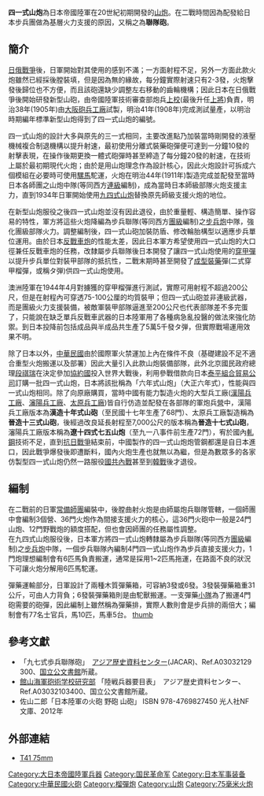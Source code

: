 {{Infobox Weapon
|name=四一式山炮 
|image=Image:75mm type 41 mountain gun 1.jpg
|image_size=280px
|caption= 
|origin={{JPN-EMP}} 
|type=[[山炮|山炮]] 
<!-- 種類選擇 -->
|is_ranged=yes
|is_bladed=
|is_explosive=yes
|is_artillery=yes
|is_vehicle=
|is_missile=
|is_UK=
<!-- 服役記錄 -->
|service=1911年至1950年代 
|used_by={{JPN-EMP}}<br>{{ROC}}<br>{{PRC}}
|wars=[[中華民國北洋政府時期內戰戰鬥列表|北洋軍閥內戰]]<br>[[霧社事件|霧社事件]]<br />[[國民革命軍內戰戰鬥列表|國民政府內戰]]<br>[[抗日戰爭|抗日戰爭]]<br>[[第二次世界大戰|第二次世界大戰]]<br>[[國共內戰|國共內戰]]<br>[[韓戰|韓戰]]
<!-- 生產歷史 -->
|designer=[[大阪砲兵工廠|大阪砲兵工廠]]島川文八郎上校
|design_date=1908年至1911年
|manufacturer=
|unit_cost=
|production_date=
|number= 
|variants=漢十式七五山炮<br>晉造十三式山炮<br>遼十四式山炮 
<!-- 基本規格 -->
|spec_label=
|weight=540[[公斤|公斤]] 
|length=4.32[[公尺|公尺]](拖弋狀態)<br>3.3公尺(射擊狀態)
|part_length=1.3[[公尺|公尺]](18倍徑) 
|width=1.2公尺
|height=
|diameter=1.1公尺
|crew=8 - 11人(火砲操作3人.彈藥裝填3人.彈藥遞送4人.指揮1人)
<!-- 投射武器規格 --> 
|cartridge= 75 x 185[[公厘|公厘]]<ref>{{Cite web|url=http://www.quarryhs.co.uk/ammotable8.html|title=75-77 MM CALIBRE CARTRIDGES|website=www.quarryhs.co.uk|access-date=2017-10-02|archive-date=2017-10-11|archive-url=https://web.archive.org/web/20171011053525/http://quarryhs.co.uk/ammotable8.html|dead-url=no}}</ref>
|caliber= 75[[公厘|公厘]]
|action= 
|rate= 10發/分
|velocity= 360[[公尺|公尺]]/秒
|range= 
|max_range= 6300[[公尺|公尺]](另有7100公尺的說法)
|feed= 
|sights= 
<!-- 火炮規格 -->
|breech=間斷式階梯螺牙式砲閂
|recoil=液壓機械複合式
|carriage=雙輪單腿式炮架
|elevation=-8 - +25度
|traverse=中心線左3.5度，右2.5度
<!-- 爆炸物內填炸藥規格 --> 
|filling=
|filling_weight=
|detonation=
|yield=
}}

'''四一式山炮'''為日本帝國陸軍在20世紀初期開發的[[山炮|山炮]]。在二戰時間因為配發給日本步兵團做為基層火力支援的原因，又稱之為'''聯隊砲'''。

==簡介==
[[日俄戰爭|日俄戰爭]]後，日軍開始對其使用的{{link-ja|三一式山炮|三十一年式速射砲}}感到不滿；一方面射程不足，另外一方面此款火炮雖然已經採後膛裝填，但是因為無{{link-ja|制退復進機|駐退機}}的緣故，每分鐘實際射速只有2-3發，火炮擊發後歸位也不方便，而且該砲還缺少調整左右移動的齒輪機構；因此日本在日俄戰爭後開始研發新型山砲，由帝國陸軍技術審查部炮兵[[上校|上校]](最後升任[[上將|上將]]){{link-ja|島川文八郎|島川文八郎}}負責，明治38年(1905年)由[[大阪砲兵工廠|大阪砲兵工廠]]試製，明治41年(1908年)完成測試量產，以明治時期編年標準新型山炮得到了四一式山炮的編號。

四一式山炮的設計大多與原先的三一式相同，主要改進點乃加裝當時剛開發的液壓機械複合制退機構以提升射速，最初使用分離式裝藥砲彈便可達到一分鐘10發的射擊表現，在操作後期更換一體式砲彈時甚至締造了每分鐘20發的射速，在技術上屬於最初期現代火炮；由於是用山炮理念作為設計核心，因此火炮設計可拆成六個模組在必要時可使用[[騾|騾]][[馬|馬]]駝運，火炮在明治44年(1911年)製造完成並配發至當時日本各師團之山炮中隊(等同西方[[連|連級]]編制)，成為當時日本師級部隊火炮支援主力，直到1934年日軍開始使用[[九四式山炮|九四式山炮]]替換原先師級支援火炮的地位。

在新型山炮服役之後四一式山炮並沒有因此退役，由於重量輕、構造簡單、操作容易的特性，軍方將這些火炮降編為步兵聯隊(等同西方[[團_(軍隊)|團級]]編制)之[[步兵炮|步兵炮]]中隊，強化團級部隊火力。調整編制後，四一式山砲加裝防盾、修改輪胎構型以適應步兵單位運用。由於日本[[反戰車炮|反戰車炮]]的性能太差，因此日本軍方希望使用四一式山炮的大口徑兼任反戰車炮的任務，改隸屬步兵聯隊後日本開發了讓四一式山炮使用的[[穿甲彈|穿甲彈]]以提升步兵單位對裝甲部隊的抵抗性，二戰末期時甚至開發了[[成型裝藥|成型裝藥]]彈(二式穿甲榴彈，或稱タ弾)供四一式山炮使用。

澳洲陸軍在1944年4月對擄獲的穿甲榴彈進行測試，實際可用射程不超過200公尺，但是在射程內可穿透75-100公厘的均質裝甲；但四一式山砲並非連級武器，而是團級火力支援裝備，被敵軍裝甲部隊逼進至200公尺也代表部隊差不多完蛋了，只能說在缺乏單兵反戰車武器的日本陸軍用了各種病急亂投醫的做法來強化防禦。到日本投降前包括成品與半成品共生產了5萬5千發タ弾，但實際戰場運用效果不明。

除了日本以外，[[中華民國|中華民國]]由於國際軍火禁運加上內在條件不良（基礎建設不足不適合重型火炮搬運以及部署）因此大量引入此款山炮裝備部隊，此外北京國民政府總理[[段祺瑞|段祺瑞]]在決定參加[[協約國|協約國]]投入世界大戰後，利用參戰借款向日本[[泰平組合貿易公司|泰平組合貿易公司]]訂購一批四一式山炮，日本將該批稱為「六年式山炮」（大正六年式），性能與四一式山炮相同。除了向原廠購買，當時中國有能力製造火炮的大型兵工廠([[漢陽兵工廠|漢陽兵工廠]]、[[瀋陽兵工廠|瀋陽兵工廠]]、[[太原兵工廠|太原兵工廠]])皆自行仿造並配發在各部隊的軍炮兵[[營|營]]中，漢陽兵工廠版本為'''漢造十年式山砲'''（至民國十七年生產了68門）、太原兵工廠製造稱為'''晉造十三式山砲'''，後經過改良延長射程至7,000公尺的版本稱為'''晉造十七式山砲'''，瀋陽兵工廠版本稱為'''遼十四式七五山炮'''（至九一八事件前生產72門），宥於國內[[軋鋼|軋鋼]]技術不足，直到[[抗日戰爭|抗日戰爭]]結束前，中國製作的四一式山炮炮管鋼都還是自日本進口，因此戰爭爆發後即遭斷料，國內火炮生產也就無以為繼，但是為數眾多的各家仿製型四一式山炮仍然一路服役[[國共內戰|國共內戰]]甚至到[[韓戰|韓戰]]後才退役。

==編制==
在二戰前的日軍[[甲種師團|常備師團]]編裝中，後膛曲射火炮是由師屬炮兵聯隊管轄，一個師團中會編制3個營、36門火炮作為間接支援火力的核心，這36門火砲中一般是24門山炮、12門野戰炮的額度搭配，但也會因師團的任務屬性調整。<br>

在九四式山炮服役後，日本軍方將四一式山炮轉隸屬為步兵聯隊(等同西方[[團_(軍隊)|團級]]編制)之[[步兵炮|步兵炮]]中隊，一個步兵聯隊內編制4門四一式山炮作為步兵直接支援火力，1門炮理想編制會有6匹馬負責搬運，通常是採用1~2匹馬拖運，在路面不良的狀況下可讓火炮分解用6匹馬駝運。

彈藥運輸部分，日軍設計了兩種木質彈藥箱，可容納3發或6發。3發裝彈藥箱重31公斤，可由人力背負；6發裝彈藥箱則是由駝獸搬運。一支彈藥[[排|小隊]]為了搬運4門砲需要的砲彈，因此編制上雖然稱為彈藥排，實際人數則會是步兵排的兩倍大；編制會有77名士官兵，馬10匹，馬車5台。
[[file:Type_41_75-mm_Mountain_Gun,_carried_by_soldiers.jpg|thumb]]
{{familytree/start}}
{{familytree|Regiment |v| company |-|v|-| platoon |-|v|-|squad|Regiment=聯隊砲大隊| company=第一聯隊砲中隊<br>軍官1人<br>士兵63人<br>馬2匹| platoon=第一小隊<br>軍官1人<br>士兵4人<br>馬1匹 |squad=第一分隊<br>砲1門<br>分隊長1人<br>士兵9人<br>馬6匹}}
{{familytree| | | |!| | | | |!| | | | | |`|-|squad| | | |squad=第二分隊}}
{{familytree| | | |!| | | | |)|-| platoon|-|v|-|squad| | platoon=第二小隊 |squad=第一分隊}}
{{familytree| | | |!| | | | |!| | | | | |`|-|squad| | | |squad=第二分隊}}
{{familytree| | | |!| | | | |`|-| platoon|-|v|-|squad| | platoon=彈藥小隊<br>軍官1人<br>兵隊3人|squad=第一彈藥分隊<br>分隊長1人<br>士兵12人<br>馬2匹}}
{{familytree| | | |!| | | | | | | | | | |)|-|squad| | | |squad=第二彈藥分隊}}
{{familytree| | | |!| | | | | | | | | | |)|-|squad| | | |squad=第三彈藥分隊}}
{{familytree| | | |!| | | | | | | | | | |)|-|squad| | | |squad=第四彈藥分隊}}
{{familytree| | | |!| | | | | | | | | | |`|-|squad| | | |squad=第五彈藥分隊}}
{{familytree| | | |)| company |company=第二聯隊砲中隊}}
{{familytree| | | |!|}}
{{familytree| | | |`| company|company=速射砲中隊}}
{{familytree/end}}

==參考文獻==
{{refbegin}}
* 「九七式歩兵聯隊砲」　[[アジア歴史資料センター|アジア歴史資料センター]](JACAR)、Ref.A​0​3​0​3​2​1​2​9​3​0​0、[[国立公文書館|国立公文書館]]所蔵。
* [[海軍砲術学校|館山海軍砲術学校研究部]] 「陸戦兵器要目表」　アジア歴史資料センター、Ref.A​0​3​0​3​2​1​0​3​4​0​0、国立公文書館所蔵。
* 佐山二郎「日本陸軍の火砲 野砲 山砲」 ISBN 978-4769827450 光人社NF文庫、2012年
{{refend}}

==外部連結==
* [http://www3.plala.or.jp/takihome/41-75.htm T41 75mm]{{Wayback|url=http://www3.plala.or.jp/takihome/41-75.htm |date=20170213211358 }}

{{日本帝国陆军火炮}}
[[Category:大日本帝國陸軍兵器|Category:大日本帝國陸軍兵器]]
[[Category:国民革命军|Category:国民革命军]]
[[Category:日本军事装备|Category:日本军事装备]]
[[Category:中華民國火砲|Category:中華民國火砲]]
[[Category:榴彈炮|Category:榴彈炮]]
[[Category:山炮|Category:山炮]]
[[Category:75毫米火炮|Category:75毫米火炮]]